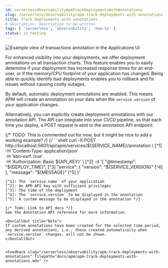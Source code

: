```yaml
---
id: serverlessObservabilityApmTrackDeploymentsWithAnnotations
slug: /serverless/observability/apm-track-deployments-with-annotations
title: Track deployments with annotations
# description: Description to be written
tags: [ 'serverless', 'observability', 'how-to' ]
status: in testing
---
```




<Testing />

![Example view of transactions annotation in the Applications UI](images/annotations/apm-transaction-annotation.png)

For enhanced visibility into your deployments, we offer deployment annotations on all transaction charts.
This feature enables you to easily determine if your deployment has increased response times for an end-user,
or if the memory/CPU footprint of your application has changed.
Being able to quickly identify bad deployments enables you to rollback and fix issues without causing costly outages.

By default, automatic deployment annotations are enabled.
This means APM will create an annotation on your data when the `service.version` of your application changes.

Alternatively, you can explicitly create deployment annotations with our annotation API.
The API can integrate into your CI/CD pipeline,
so that each time you deploy, a POST request is sent to the annotation API endpoint:

{/* TODO: This is commented out for now, but it might be nice to add a working example? */}
{/* ```shell
curl -X POST \
  http://localhost:5601/api/apm/services/${SERVICE_NAME}/annotation \  [^1]
-H 'Content-Type: application/json' \
-H 'kbn-xsrf: true' \
-H 'Authorization: Basic ${API_KEY}' \  [^2]
-d '{
      "@timestamp": "${DEPLOY_TIME}",  [^3]
      "service": {
        "version": "${SERVICE_VERSION}"  [^4]
      },
      "message": "${MESSAGE}"  [^5]
    }'
```
[^1]: The `service.name` of your application
[^2]: An APM API key with sufficient privileges
[^3]: The time of the deployment
[^4]: The `service.version` to be displayed in the annotation
[^5]: A custom message to be displayed in the annotation */}

{/* Todo: Link to API docs */}
See the Annotation API reference for more information.

<DocCallOut title="Note">
If custom annotations have been created for the selected time period, any derived annotations, i.e., those created automatically when `service.version` changes, will not be shown.
</DocCallOut>


<Feedback slug="/serverless/observability/apm-track-deployments-with-annotations" filepath="docs/apm/apm-track-deployments-with-annotations.mdx" />
